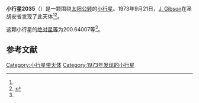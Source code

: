 {{Infobox planet
| bgcolour = #FFFFC0
| name = 2035 Stearns
| symbol = 
| image = 
| caption = 
| discovery = yes
| discovery_ref = 
| discoverer = [[J._Gibson|J. Gibson]]
| discovery_site = [[圣胡安省|圣胡安省]] 
| discovered = 1973年9月21日
| designations = yes
| mp_name = 
| named_after = 
| alt_names = 1973 SC/ 1973 UG
| mp_category = [[越火小行星|越火小行星]]
| orbit_ref = <ref name="a">[http://ssd.jpl.nasa.gov/sbdb.cgi?sstr=2035 2035 Stearns] {{Wayback|url=http://ssd.jpl.nasa.gov/sbdb.cgi?sstr=2035 |date=20210925105414 }}，小行星數據庫瀏覽器（JPL Small-Body Database Browser）－[[美国国家航空航天局|美国国家航空航天局]]喷气推进实验室</ref>
| epoch = 2456400.5 (2013年4月18日更新)
| aphelion = {{convert|2.1316585|AU|km|3|abbr=on|lk=out}}
| perihelion = {{convert|1.6373637|AU|km|3|abbr=on}}
| semimajor = {{convert|1.8845111|AU|km|3|abbr=on}}
| eccentricity = 0.1311467
| period = 944.923134 [[日|日]]<br />2.59[[儒略年|儒略年]]
| avg_speed = 
| inclination = 27.75260
| asc_node = 77.06561
| mean_anomaly = 
| arg_peri = 200.64007
| satellites = 
| physical_characteristics = yes
| dimensions = 
| mass = 
| density = 
| surface_grav = 
| escape_velocity = 
| sidereal_day = 
| axial_tilt = 
| pole_ecliptic_lat = 
| pole_ecliptic_lon = 
| albedo = 
| temperatures= 
| temp_name1 = 
| mean_temp_1 = 
| max_temp_1 = 
| temp_name2 = 
| max_temp_2 = 
| spectral_type = 
| abs_magnitude = 200.64007
}}

'''小行星2035'''（{{lang-en|2035 Stearns}}）是一颗围绕[[太阳|太阳]][[公转|公转]]的[[小行星|小行星]]。1973年9月21日，[[J._Gibson|J. Gibson]]在圣胡安省发现了此天体<ref name="a" /><ref>{{cite news|title=小行星列表|url=http://cfa-www.harvard.edu/iau/lists/NumberedMPs.txt|accessdate=2013-07-08|newspaper=哈佛大学|archive-date=2008-05-17|archive-url=https://web.archive.org/web/20080517010638/http://cfa-www.harvard.edu/iau/lists/NumberedMPs.txt|dead-url=no}}</ref>。

这颗小行星的[[绝对星等|绝对星等]]为200.64007等<ref name="a" />。

==参考文献==
{{reflist}}
{{Minor Planet Number|[[小行星2034|小行星2034]]|[[小行星2036|小行星2036]]}}

{{小天体}}

[[Category:小行星带天体|Category:小行星带天体]]
[[Category:1973年发现的小行星|Category:1973年发现的小行星]]

{{asteroid-stub}}